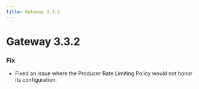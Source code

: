 ```yaml
---
title: Gateway 3.3.2
---
```

# Gateway 3.3.2

### Fix

- Fixed an issue where the Producer Rate Limiting Policy would not honor its configuration.